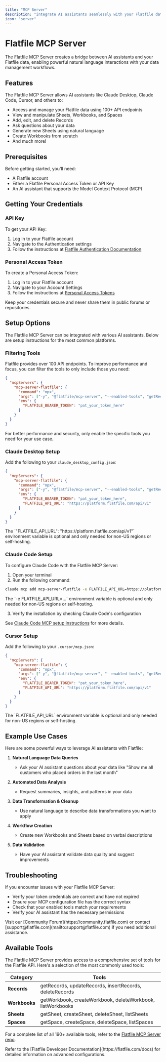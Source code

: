 ```yaml
---
title: "MCP Server"
description: "integrate AI assistants seamlessly with your Flatfile data"
icon: "server"
---
```


<Snippet file="shared/dxpbanner.mdx" />

# Flatfile MCP Server

The [Flatfile MCP Server](https://github.com/flatfilers/mcp-server-flatfile?tab=readme-ov-file#flatfile-mcp-server) creates a bridge between AI assistants and your Flatfile data, enabling powerful natural language interactions with your data management workflows.

## Features

The Flatfile MCP Server allows AI assistants like Claude Desktop, Claude Code, Cursor, and others to:

- Access and manage your Flatfile data using 100+ API endpoints
- View and manipulate Sheets, Workbooks, and Spaces
- Add, edit, and delete Records
- Ask questions about your data
- Generate new Sheets using natural language
- Create Workbooks from scratch
- And much more!

## Prerequisites

Before getting started, you'll need:

- A Flatfile account
- Either a Flatfile Personal Access Token or API Key
- An AI assistant that supports the Model Context Protocol (MCP)

## Getting Your Credentials

### API Key

To get your API Key:

1. Log in to your Flatfile account
2. Navigate to the Authentication settings
3. Follow the instructions at [Flatfile Authentication Documentation](https://flatfile.com/docs/documentation/authentication/authentication)

### Personal Access Token

To create a Personal Access Token:

1. Log in to your Flatfile account
2. Navigate to your Account Settings
3. Follow the instructions at [Personal Access Tokens](https://flatfile.com/docs/documentation/authentication/account-token#personal-access-tokens)

<Warning>
Keep your credentials secure and never share them in public forums or repositories.
</Warning>

## Setup Options

The Flatfile MCP Server can be integrated with various AI assistants. Below are setup instructions for the most common platforms.

### Filtering Tools

Flatfile provides over 100 API endpoints. To improve performance and focus, you can filter the tools to only include those you need:

```json
{
  "mcpServers": {
    "mcp-server-flatfile": {
      "command": "npx",
      "args": ["-y", "@flatfile/mcp-server", "--enabled-tools", "getRecords,updateRecords"],
      "env": {
        "FLATFILE_BEARER_TOKEN": "pat_your_token_here"
      }
    }
  }
}
```

<Tip>
For better performance and security, only enable the specific tools you need for your use case.
</Tip>

### Claude Desktop Setup

Add the following to your `claude_desktop_config.json`:

```json
{
  "mcpServers": {
    "mcp-server-flatfile": {
      "command": "npx",
      "args": ["-y", "@flatfile/mcp-server", "--enabled-tools", "getRecords,updateRecords"],
      "env": {
        "FLATFILE_BEARER_TOKEN": "pat_your_token_here",
        "FLATFILE_API_URL": "https://platform.flatfile.com/api/v1"
      }
    }
  }
}
```

<Info>
The `"FLATFILE_API_URL": "https://platform.flatfile.com/api/v1"` environment variable is optional and only needed for non-US regions or self-hosting.
</Info>

### Claude Code Setup

To configure Claude Code with the Flatfile MCP Server:

1. Open your terminal
2. Run the following command:

```bash
claude mcp add mcp-server-flatfile -e FLATFILE_API_URL=https://platform.flatfile.com/api/v1 -e FLATFILE_BEARER_TOKEN=pat_your_token_here -- npx -y @flatfile/mcp-server --enabled-tools getRecords,updateRecords
```

<Info>
The `-e FLATFILE_API_URL=...` environment variable is optional and only needed for non-US regions or self-hosting.
</Info>

3. Verify the installation by checking Claude Code's configuration

See [Claude Code MCP setup instructions](https://docs.anthropic.com/en/docs/agents-and-tools/claude-code/tutorials#set-up-model-context-protocol-mcp) for more details.

### Cursor Setup

Add the following to your `.cursor/mcp.json`:

```json
{
  "mcpServers": {
    "mcp-server-flatfile": {
      "command": "npx",
      "args": ["-y", "@flatfile/mcp-server", "--enabled-tools", "getRecords,updateRecords"],
      "env": {
        "FLATFILE_BEARER_TOKEN": "pat_your_token_here",
        "FLATFILE_API_URL": "https://platform.flatfile.com/api/v1"
      }
    }
  }
}
```

<Info>
The `FLATFILE_API_URL` environment variable is optional and only needed for non-US regions or self-hosting.
</Info>

## Example Use Cases

Here are some powerful ways to leverage AI assistants with Flatfile:

1. **Natural Language Data Queries**
   - Ask your AI assistant questions about your data like "Show me all customers who placed orders in the last month"

2. **Automated Data Analysis**
   - Request summaries, insights, and patterns in your data

3. **Data Transformation & Cleanup**
   - Use natural language to describe data transformations you want to apply

4. **Workflow Creation**
   - Create new Workbooks and Sheets based on verbal descriptions

5. **Data Validation**
   - Have your AI assistant validate data quality and suggest improvements

## Troubleshooting

If you encounter issues with your Flatfile MCP Server:

- Verify your token credentials are correct and have not expired
- Ensure your MCP configuration file has the correct syntax
- Check that your enabled tools match your requirements
- Verify your AI assistant has the necessary permissions

<Tip>
Visit our [Community Forum](https://community.flatfile.com) or contact [support@flatfile.com](mailto:support@flatfile.com) if you need additional assistance.
</Tip>

## Available Tools

The Flatfile MCP Server provides access to a comprehensive set of tools for the Flatfile API. Here's a selection of the most commonly used tools:

| Category | Tools |
|----------|-------|
| **Records** | getRecords, updateRecords, insertRecords, deleteRecords |
| **Workbooks** | getWorkbook, createWorkbook, deleteWorkbook, listWorkbooks |
| **Sheets** | getSheet, createSheet, deleteSheet, listSheets |
| **Spaces** | getSpace, createSpace, deleteSpace, listSpaces |

For a complete list of all 190+ available tools, refer to the [Flatfile MCP Server repo](https://github.com/flatfilers/mcp-server-flatfile?tab=readme-ov-file#flatfile-mcp-server).

<Info>
Refer to the [Flatfile Developer Documentation](https://flatfile.com/docs) for detailed information on advanced configurations.
</Info>
